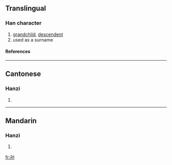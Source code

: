{{see|孫}}

==Translingual==
===Han character===
{{Han char|rn=39|rad=子|as=03|sn=6|four=|canj=弓木火 (NDF)}}
# [[grandchild]], [[descendent]]
# used as a surname
====References====
{{Han ref|kx=0278.041|hdz=21010.010|uh=5B59|ud=23385}}
----
==Cantonese==
===Hanzi===
{{yue-hanzi|jyut=|y=syun1}}
# {{defn|Cantonese}}
----
==Mandarin==
===Hanzi===
{{cmn-hanzi|tra=孫|pin=[[sūn]] (sun1)|wg=sun<sup>1</sup>}}
# {{defn|Mandarin}}

[[fr:孙]]